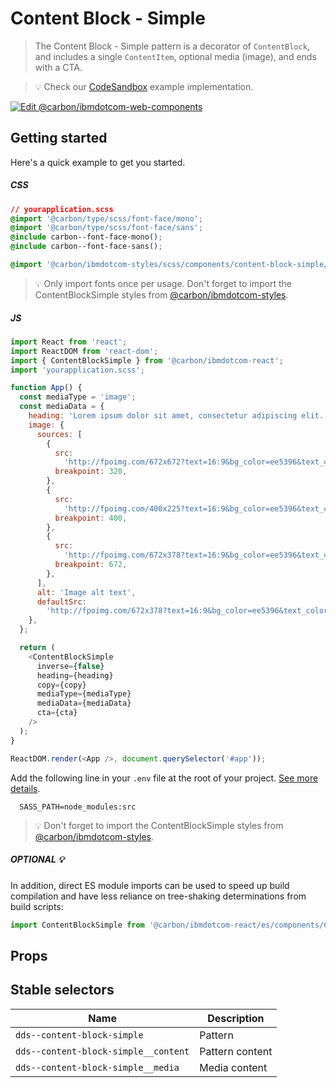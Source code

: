 
# Content Block - Simple

> The Content Block - Simple pattern is a decorator of `ContentBlock`, and
> includes a single `ContentItem`, optional media (image), and ends with a CTA.

> 💡 Check our
> [CodeSandbox](https://githubbox.com/carbon-design-system/carbon-for-ibm-dotcom/tree/master/packages/react/examples/codesandbox/components/ContentBlockSimple)
> example implementation.

[![Edit @carbon/ibmdotcom-web-components](https://codesandbox.io/static/img/play-codesandbox.svg)](https://githubbox.com/carbon-design-system/carbon-for-ibm-dotcom/tree/master/packages/react/examples/codesandbox/components/ContentBlockSimple)

## Getting started

Here's a quick example to get you started.

##### CSS

```css
// yourapplication.scss
@import '@carbon/type/scss/font-face/mono';
@import '@carbon/type/scss/font-face/sans';
@include carbon--font-face-mono();
@include carbon--font-face-sans();

@import '@carbon/ibmdotcom-styles/scss/components/content-block-simple/index';
```

> 💡 Only import fonts once per usage. Don't forget to import the
> ContentBlockSimple styles from
> [@carbon/ibmdotcom-styles](https://github.com/carbon-design-system/carbon-for-ibm-dotcom/blob/master/packages/styles).

##### JS

```javascript
import React from 'react';
import ReactDOM from 'react-dom';
import { ContentBlockSimple } from '@carbon/ibmdotcom-react';
import 'yourapplication.scss';

function App() {
  const mediaType = 'image';
  const mediaData = {
    heading: 'Lorem ipsum dolor sit amet, consectetur adipiscing elit.',
    image: {
      sources: [
        {
          src:
            'http://fpoimg.com/672x672?text=16:9&bg_color=ee5396&text_color=161616',
          breakpoint: 320,
        },
        {
          src:
            'http://fpoimg.com/400x225?text=16:9&bg_color=ee5396&text_color=161616',
          breakpoint: 400,
        },
        {
          src:
            'http://fpoimg.com/672x378?text=16:9&bg_color=ee5396&text_color=161616',
          breakpoint: 672,
        },
      ],
      alt: 'Image alt text',
      defaultSrc:
        'http://fpoimg.com/672x378?text=16:9&bg_color=ee5396&text_color=161616',
    },
  };

  return (
    <ContentBlockSimple
      inverse={false}
      heading={heading}
      copy={copy}
      mediaType={mediaType}
      mediaData={mediaData}
      cta={cta}
    />
  );
}

ReactDOM.render(<App />, document.querySelector('#app'));
```

Add the following line in your `.env` file at the root of your project.
[See more details](https://github.com/carbon-design-system/carbon-for-ibm-dotcom/tree/master/packages/styles#usage).

```
  SASS_PATH=node_modules:src
```

> 💡 Don't forget to import the ContentBlockSimple styles from
> [@carbon/ibmdotcom-styles](https://github.com/carbon-design-system/carbon-for-ibm-dotcom/blob/master/packages/styles).

##### OPTIONAL 💡

In addition, direct ES module imports can be used to speed up build compilation
and have less reliance on tree-shaking determinations from build scripts:

```js
import ContentBlockSimple from '@carbon/ibmdotcom-react/es/components/ContentBlockSimple/ContentBlockSimple';
```

## Props

<Props of={ContentBlockSimple} />

## Stable selectors

| Name                                 | Description     |
| ------------------------------------ | --------------- |
| `dds--content-block-simple`          | Pattern         |
| `dds--content-block-simple__content` | Pattern content |
| `dds--content-block-simple__media`   | Media content   |

<Description markdown={contributing} />
